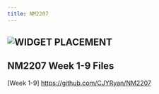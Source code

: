---
title: NM2207
---

## ![WIDGET PLACEMENT](widget.jpg)

## NM2207 Week 1-9 Files

\[Week 1-9\] <https://github.com/CJYRyan/NM2207>
